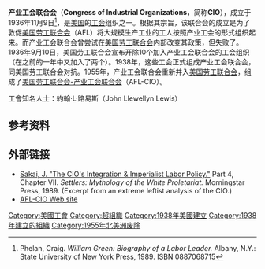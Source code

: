 '''产业工会联合会'''（'''Congress of Industrial Organizations'''，简称'''CIO'''），成立于1936年11月9日<ref name="Phelan">Phelan, Craig. ''William Green: Biography of a Labor Leader.'' Albany, N.Y.: State University of New York Press, 1989. ISBN 0887068715</ref>，是[[美国|美国]]的[[工会|工会]]组织之一。根据其宗旨，该联合会的成立是为了敦促[[美国劳工联合会|美国劳工联合会]]（AFL）将大规模生产工业的工人按照产业工会的形式组织起来。而产业工会联合会曾尝试在[[美国劳工联合会|美国劳工联合会]]内部改变其政策，但失败了。1936年9月10日，美国劳工联合会宣布开除10个加入产业工会联合会的工会组织（在之前的一年中又加入了两个）。1938年，这些工会正式组成产业工会联合会，同美国劳工联合会对抗。1955年，产业工会联合会重新并入[[美国劳工联合会|美国劳工联合会]]，组成了[[美国劳工联合会-产业工会联合会|美国劳工联合会-产业工会联合会]]（AFL-CIO）。

工會知名人士：約翰·L·路易斯（John Llewellyn Lewis）

==参考资料==
{{reflist}}

==外部链接==
*[https://web.archive.org/web/20090305064418/http://www.kersplebedeb.com/mystuff/books/settlers_cio.html Sakai, J. "The CIO's Integration & Imperialist Labor Policy."] Part 4, Chapter VII. ''Settlers: Mythology of the White Proletariat.'' Morningstar Press, 1989. (Excerpt from an extreme leftist analysis of the CIO.)
*[http://www.aflcio.org AFL-CIO Web site] {{Wayback|url=http://www.aflcio.org/ |date=20210214012128 }}

{{劳联产联}}

[[Category:美國工會|Category:美國工會]]
[[Category:超組織|Category:超組織]]
[[Category:1938年美國建立|Category:1938年美國建立]]
[[Category:1938年建立的組織|Category:1938年建立的組織]]
[[Category:1955年北美洲废除|Category:1955年北美洲废除]]
